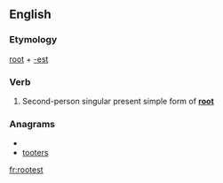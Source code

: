 ==English==

===Etymology===
[[root]] + [[-est]]

===Verb===
{{infl|en|verb form}}

# {{archaic}} Second-person singular present simple form of '''[[root]]'''

===Anagrams===
* {{alphagram|eoorstt}}
* [[tooters#English|tooters]]

[[fr:rootest]]